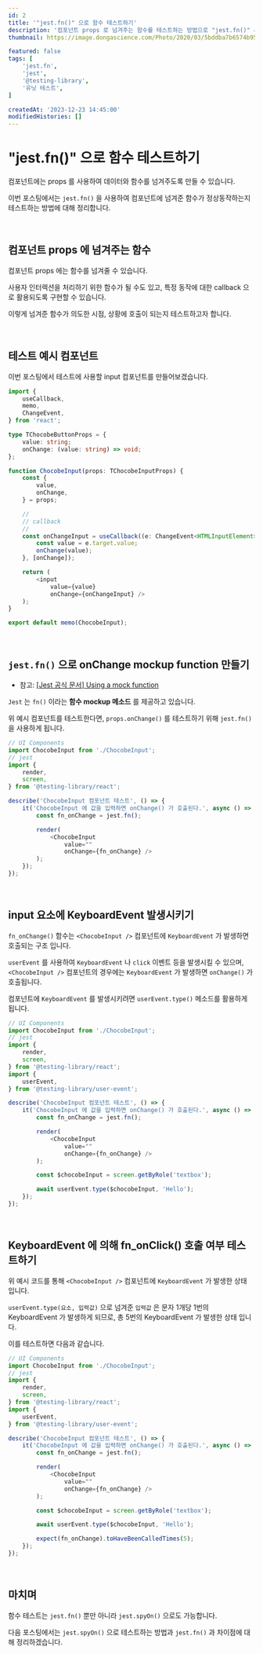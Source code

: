 ```yaml
---
id: 2
title: '"jest.fn()" 으로 함수 테스트하기'
description: '컴포넌트 props 로 넘겨주는 함수를 테스트하는 방법으로 "jest.fn()" 사용방법에 대한 정리 입니다.'
thumbnail: https://image.dongascience.com/Photo/2020/03/5bddba7b6574b95d37b6079c199d7101.jpg

featured: false
tags: [
    'jest.fn',
    'jest',
    '@testing-library',
    '유닛 테스트',
]

createdAt: '2023-12-23 14:45:00'
modifiedHistories: []
---
```


# "jest.fn()" 으로 함수 테스트하기

컴포넌트에는 props 를 사용하여 데이터와 함수를 넘겨주도록 만들 수 있습니다.

이번 포스팅에서는 `jest.fn()` 을 사용하여 컴포넌트에 넘겨준 함수가 정상동작하는지 테스트하는 방법에 대해 정리합니다.



<br />



## 컴포넌트 props 에 넘겨주는 함수

컴포넌트 props 에는 함수를 넘겨줄 수 있습니다.

사용자 인터렉션을 처리하기 위한 함수가 될 수도 있고, 특정 동작에 대한 callback 으로 활용되도록 구현할 수 있습니다.

이렇게 넘겨준 함수가 의도한 시점, 상황에 호출이 되는지 테스트하고자 합니다.



<br />



## 테스트 예시 컴포넌트

이번 포스팅에서 테스트에 사용할 input 컴포넌트를 만들어보겠습니다.

```typescript title="./ChocobeInput.tsx" showLineNumbers
import {
    useCallback,
    memo,
    ChangeEvent,
} from 'react';

type TChocobeButtonProps = {
    value: string;
    onChange: (value: string) => void;
};

function ChocobeInput(props: TChocobeInputProps) {
    const {
        value,
        onChange,
    } = props;

    //
    // callback
    //
    const onChangeInput = useCallback((e: ChangeEvent<HTMLInputElement>) => {
        const value = e.target.value;
        onChange(value);
    }, [onChange]);

    return (
        <input
            value={value}
            onChange={onChangeInput} />
    );
}

export default memo(ChocobeInput);
```



<br />



## `jest.fn()` 으로 onChange mockup function 만들기

* 참고: [[Jest 공식 문서] Using a mock function](https://jestjs.io/docs/mock-functions#using-a-mock-function)

`Jest` 는 `fn()` 이라는 **함수 mockup 메소드** 를 제공하고 있습니다.

위 예시 컴포넌트를 테스트한다면, `props.onChange()` 를 테스트하기 위해 `jest.fn()` 을 사용하게 됩니다.

```typescript title="jest.fn() 으로 mockup function 생성하기" showLineNumbers {11, 16}
// UI Components
import ChocobeInput from './ChocobeInput';
// jest
import {
    render,
    screen,
} from '@testing-library/react';

describe('ChocobeInput 컴포넌트 테스트', () => {
    it('ChocobeInput 에 값을 입력하면 onChange() 가 호출된다.', async () => {
        const fn_onChange = jest.fn();

        render(
            <ChocobeInput
                value=""
                onChange={fn_onChange} />
        );
    });
});
```



<br />

## input 요소에 KeyboardEvent 발생시키기

`fn_onChange()` 함수는 `<ChocobeInput />` 컴포넌트에 `KeyboardEvent` 가 발생하면 호출되는 구조 입니다.

`userEvent` 를 사용하여 `KeyboardEvent` 나 `click` 이벤트 등을 발생시킬 수 있으며, `<ChocobeInput />` 컴포넌트의 경우에는 `KeyboardEvent` 가 발생하면 `onChange()` 가 호출됩니다.

컴포넌트에 `KeyboardEvent` 를 발생시키려면 `userEvent.type()` 메소드를 활용하게 됩니다.

```typescript title="userEvent.type() 으로 KeyboardEvent 발생시키기" showLineNumbers {24}
// UI Components
import ChocobeInput from './ChocobeInput';
// jest
import {
    render,
    screen,
} from '@testing-library/react';
import {
    userEvent,
} from '@testing-library/user-event';

describe('ChocobeInput 컴포넌트 테스트', () => {
    it('ChocobeInput 에 값을 입력하면 onChange() 가 호출된다.', async () => {
        const fn_onChange = jest.fn();

        render(
            <ChocobeInput
                value=""
                onChange={fn_onChange} />
        );

        const $chocobeInput = screen.getByRole('textbox');

        await userEvent.type($chocobeInput, 'Hello');
    });
});
```



<br />



## KeyboardEvent 에 의해 fn_onClick() 호출 여부 테스트하기

위 예시 코드를 통해 `<ChocobeInput />` 컴포넌트에 `KeyboardEvent` 가 발생한 상태 입니다.

`userEvent.type(요소, 입력값)` 으로 넘겨준 `입력값` 은 문자 1개당 1번의 KeyboardEvent 가 발생하게 되므로, 총 5번의 KeyboardEvent 가 발생한 상태 입니다.

이를 테스트하면 다음과 같습니다.

```typescript title="발생한 이벤트 테스트" showLineNumbers
// UI Components
import ChocobeInput from './ChocobeInput';
// jest
import {
    render,
    screen,
} from '@testing-library/react';
import {
    userEvent,
} from '@testing-library/user-event';

describe('ChocobeInput 컴포넌트 테스트', () => {
    it('ChocobeInput 에 값을 입력하면 onChange() 가 호출된다.', async () => {
        const fn_onChange = jest.fn();

        render(
            <ChocobeInput
                value=""
                onChange={fn_onChange} />
        );

        const $chocobeInput = screen.getByRole('textbox');

        await userEvent.type($chocobeInput, 'Hello');

        expect(fn_onChange).toHaveBeenCalledTimes(5);
    });
});
```



<br />



## 마치며

함수 테스트는 `jest.fn()` 뿐만 아니라 `jest.spyOn()` 으로도 가능합니다.

다음 포스팅에서는 `jest.spyOn()` 으로 테스트하는 방법과 `jest.fn()` 과 차이점에 대해 정리하겠습니다.
